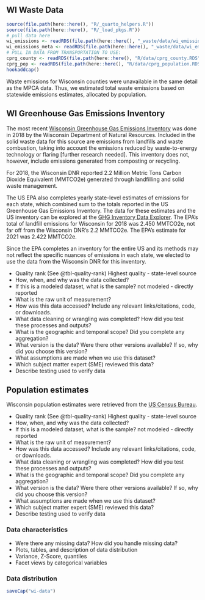 ## WI Waste Data

```r
source(file.path(here::here(), "R/_quarto_helpers.R"))
source(file.path(here::here(), "R/_load_pkgs.R"))
# pull data here
wi_emissions <- readRDS(file.path(here::here(), "_waste/data/wi_emissions.RDS"))
wi_emissions_meta <- readRDS(file.path(here::here(), "_waste/data/wi_emissions_meta.RDS"))
# PULL IN DATA FROM TRANSPORTATION TO USE:
cprg_county <- readRDS(file.path(here::here(), "R/data/cprg_county.RDS"))
cprg_pop <- readRDS(file.path(here::here(), "R/data/cprg_population.RDS"))
hookaddcap()
```


Waste emissions for Wisconsin counties were unavailable in the same detail as the MPCA data. Thus, we estimated total waste emissions based on statewide emissions estimates, allocated by population.

## WI Greenhouse Gas Emissions Inventory

The most recent [Wisconsin Greenhouse Gas Emissions Inventory](https://widnr.widen.net/view/pdf/o9xmpot5x7/AM610.pdf?t.download=true) was done in 2018 by the Wisconsin Department of Natural Resources. Included in the solid waste data for this source are emissions from landfills and waste combustion, taking into account the emissions reduced by waste-to-energy technology or flaring [further research needed]. This inventory does not, however, include emissions generated from composting or recycling.

For 2018, the Wisconsin DNR reported 2.2 Million Metric Tons Carbon Dioxide Equivalent (MMTCO2e) generated through landfilling and solid waste management.

The US EPA also completes yearly state-level estimates of emissions for each state, which combined sum to the totals reported in the US Greenhouse Gas Emissions Inventory. The data for these estimates and the US inventory can be explored at the [GHG Inventory Data Explorer](https://cfpub.epa.gov/ghgdata/inventoryexplorer/index.html). The EPA's total of landfill emissions for Wisconsin for 2018 was 2.450 MMTCO2e, not far off from the Wisconsin DNR's 2.2 MMTCO2e. The EPA's estimate for 2021 was 2.422 MMTCO2e.

Since the EPA completes an inventory for the entire US and its methods may not reflect the specific nuances of emissions in each state, we elected to use the data from the Wisconsin DNR for this inventory.

- Quality rank (See @tbl-quality-rank)
Highest quality - state-level source
- How, when, and why was the data collected?
- If this is a modeled dataset, what is the sample?
not modeled - directly reported
- What is the raw unit of measurement? 
- How was this data accessed? Include any relevant links/citations, code, or downloads.
- What data cleaning or wrangling was completed? How did you test these processes and outputs?
- What is the geographic and temporal scope? Did you complete any aggregation?
- What version is the data? Were there other versions available? If so, why did you choose this version?
- What assumptions are made when we use this dataset?
- Which subject matter expert (SME) reviewed this data?
- Describe testing used to verify data

## Population estimates

Wisconsin population estimates were retrieved from the [US Census Bureau](https://www.census.gov/quickfacts/fact/table/piercecountywisconsin,stcroixcountywisconsin,WI/PST120223#PST120223). 

- Quality rank (See @tbl-quality-rank)
Highest quality - state-level source
- How, when, and why was the data collected?
- If this is a modeled dataset, what is the sample?
not modeled - directly reported
- What is the raw unit of measurement? 
- How was this data accessed? Include any relevant links/citations, code, or downloads.
- What data cleaning or wrangling was completed? How did you test these processes and outputs?
- What is the geographic and temporal scope? Did you complete any aggregation?
- What version is the data? Were there other versions available? If so, why did you choose this version?
- What assumptions are made when we use this dataset?
- Which subject matter expert (SME) reviewed this data?
- Describe testing used to verify data

### Data characteristics

- Were there any missing data? How did you handle missing data?
- Plots, tables, and description of data distribution
- Variance, Z-Score, quantiles
- Facet views by categorical variables

### Data distribution


```r
saveCap("wi-data")
```
